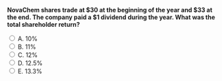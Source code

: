 ::: {.question-block}

<form onsubmit="event.preventDefault(); checkAnswer('module10_mcq_q79')" data-correct-answer="E">
<strong style="display: block;">NovaChem shares trade at $30 at the beginning of the year and $33 at the end. The company paid a $1 dividend during the year. What was the total shareholder return?</strong>

<label><input type="radio" name="module10_mcq_q79" value="A"> A. 10%</label><br>
<label><input type="radio" name="module10_mcq_q79" value="B"> B. 11%</label><br>
<label><input type="radio" name="module10_mcq_q79" value="C"> C. 12%</label><br>
<label><input type="radio" name="module10_mcq_q79" value="D"> D. 12.5%</label><br>
<label><input type="radio" name="module10_mcq_q79" value="E"> E. 13.3%</label><br>
</form>

<div id="feedback-module10_mcq_q79" class="feedback" data-status="" style="display:none;">
✅ E is correct. Return = (33 − 30 + 1) / 30 = 4 / 30 = 13.3%.
</div>

:::
